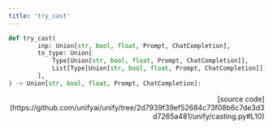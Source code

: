 ```yaml
---
title: 'try_cast'
---
```


```python
def try_cast(
        inp: Union[str, bool, float, Prompt, ChatCompletion],
        to_type: Union[
            Type[Union[str, bool, float, Prompt, ChatCompletion]],
            List[Type[Union[str, bool, float, Prompt, ChatCompletion]]]
        ],
) -> Union[str, bool, float, Prompt, ChatCompletion]:
```

<p align="right">[source code](https://github.com/unifyai/unify/tree/2d7939f39ef52684c73f08b6c7de3d3d7265a481/unify/casting.py#L10)</p>

